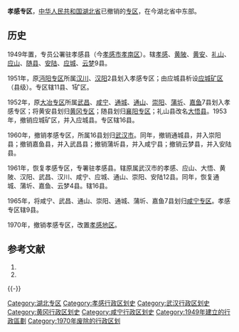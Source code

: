'''孝感专区'''，[[中华人民共和国|中华人民共和国]][[湖北省|湖北省]]已撤销的[[专区|专区]]，在今湖北省中东部。

== 历史 ==

1949年置，专员公署驻孝感县（今[[孝感市|孝感市]][[孝南区|孝南区]]）。辖[[孝感县|孝感]]、[[黄陂县|黄陂]]、[[黄安县|黄安]]、[[礼山县_(中华民国)|礼山]]、[[應山縣|应山]]、[[随县|随县]]、[[安陆县|安陆]]、[[应城县|应城]]、[[云梦县|云梦]]9县。

1951年，原[[沔阳专区|沔阳专区]]所属[[汉川县|汉川]]、[[汉阳县|汉阳]]2县划入孝感专区；由应城县析设[[应城矿区|应城矿区]]（县级）。专区辖11县、1矿区。

1952年，原[[大冶专区|大冶专区]]所属[[武昌县_(中华民国)|武昌]]、[[咸宁县_(宋朝)|咸宁]]、[[通城县|通城]]、[[通山县|通山]]、[[崇阳县|崇阳]]、[[蒲圻县|蒲圻]]、[[嘉鱼县|嘉鱼]]7县划入孝感专区；将黄安县划归[[黄冈专区|黄冈专区]]；随县划归[[襄阳专区|襄阳专区]]；礼山县改名[[大悟县|大悟县]]。1953年，撤销应城矿区，并入应城县。专区辖16县。

1960年，撤销孝感专区，所属16县划归[[武汉市|武汉市]]。同年，撤销通城县，并入崇阳县；撤销嘉鱼县，并入武昌县；撤销蒲圻县，并入咸宁县；撤销云梦县，并入安陆县。

1961年，恢复孝感专区，专署驻孝感县。辖原属武汉市的孝感、应山、大悟、黄陂、汉阳、武昌、汉川、咸宁、应城、通山、崇阳、安陆12县。同年，恢复通城、蒲圻、嘉鱼、云梦4县。辖16县。

1965年，将咸宁、武昌、通山、崇阳、通城、蒲圻、嘉鱼7县划归[[咸宁专区|咸宁专区]]。孝感专区辖9县。

1970年，撤销孝感专区，改置[[孝感地区|孝感地区]]。

== 参考文献 ==
{{Wikisource|国务院关于湖北省撤销孝感地区设立孝感市（地级）的批复}}
# {{Cite book | author = 戴均良等 | title = 《中国古今地名大词典》 | location = 上海 | publisher = 上海辞书出版社 | date = 2005 | language = zh-hans }}
# {{Cite book | author = 史为乐 | title = 《中华人民共和国政区沿革（1949-2002）》 | location = 北京 | publisher = 人民出版社 | date = 2006 | language = zh-hans }}
{{reflist}}
{{-}}
{{湖北省历史二级政区|nocat}}
{{湖北行政区划小作品}}
{{DEFAULTSORT:X}}
[[Category:湖北专区|Category:湖北专区]]
[[Category:孝感行政区划史|Category:孝感行政区划史]]
[[Category:武汉行政区划史|Category:武汉行政区划史]]
[[Category:黄冈行政区划史|Category:黄冈行政区划史]]
[[Category:咸宁行政区划史|Category:咸宁行政区划史]]
[[Category:1949年建立的行政區劃|Category:1949年建立的行政區劃]]
[[Category:1970年废除的行政区划|Category:1970年废除的行政区划]]
